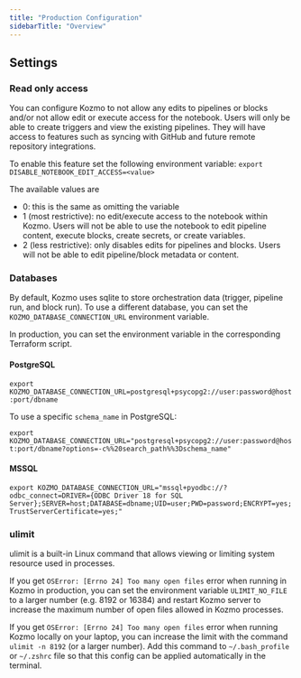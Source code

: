 ```yaml
---
title: "Production Configuration"
sidebarTitle: "Overview"
---
```


## Settings

### Read only access

You can configure Kozmo to not allow any edits to pipelines or blocks and/or not allow edit or execute
access for the notebook. Users will only be able to create triggers and view the existing pipelines.
They will have access to features such as syncing with GitHub and future remote repository integrations.

To enable this feature set the following environment variable:
`export DISABLE_NOTEBOOK_EDIT_ACCESS=<value>`

The available values are 
* 0: this is the same as omitting the variable
* 1 (most restrictive): no edit/execute access to the notebook within Kozmo. Users will not be able to use the notebook to edit pipeline content, execute blocks,
  create secrets, or create variables.
* 2 (less restrictive): only disables edits for pipelines and blocks. Users will not be able to edit pipeline/block metadata or content.

### Databases

By default, Kozmo uses sqlite to store orchestration data (trigger, pipeline run, and block run). To use a different database, you can set the `KOZMO_DATABASE_CONNECTION_URL` environment variable.

In production, you can set the environment variable in the corresponding Terraform script.

#### PostgreSQL
`export KOZMO_DATABASE_CONNECTION_URL=postgresql+psycopg2://user:password@host:port/dbname`

To use a specific `schema_name` in PostgreSQL:

`export KOZMO_DATABASE_CONNECTION_URL="postgresql+psycopg2://user:password@host:port/dbname?options=-c%%20search_path%%3Dschema_name"`

#### MSSQL
`export KOZMO_DATABASE_CONNECTION_URL="mssql+pyodbc://?odbc_connect=DRIVER={ODBC Driver 18 for SQL Server};SERVER=host;DATABASE=dbname;UID=user;PWD=password;ENCRYPT=yes;TrustServerCertificate=yes;"`

### ulimit

ulimit is a built-in Linux command that allows viewing or limiting system resource used in processes.

If you get `OSError: [Errno 24] Too many open files` error when running in Kozmo in production,
you can set the environment variable `ULIMIT_NO_FILE` to a larger number (e.g. 8192 or 16384) and restart
Kozmo server to increase the maximum number of open files allowed in Kozmo processes.

If you get `OSError: [Errno 24] Too many open files` error when running Kozmo locally on your laptop,
you can increase the limit with the command `ulimit -n 8192` (or a larger number). Add this command to
`~/.bash_profile` or `~/.zshrc` file so that this config can be applied automatically in the terminal.
